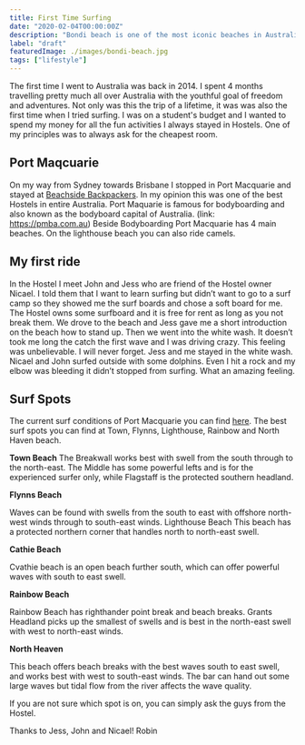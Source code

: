 ```yaml
---
title: First Time Surfing
date: "2020-02-04T00:00:00Z"
description: "Bondi beach is one of the most iconic beaches in Australia known for its unique flair. Surfing these waves was an amazing experience for surfer of all levels."
label: "draft"
featuredImage: ./images/bondi-beach.jpg
tags: ["lifestyle"]
---
```



The first time I went to Australia was back in 2014. I spent 4 months travelling pretty much all over Australia with the youthful goal of freedom and adventures. Not only was this the trip of a lifetime, it was was also the first time when I tried surfing. I was on a student's budget and I wanted to spend my money for all the fun activities I always stayed in Hostels. One of my principles was to always ask for the cheapest room.

## Port Maqcuarie

<ImageContainer
  img1="//images.ctfassets.net/ky9dsftbckb1/11qRkDFfp23BtUhilJlxOc/c1bf44143750ed9537617984dfdc7f18/2014-03-15_19-00-43_-_P3130039.JPG"
  alt1="port-macquarie-body-board"
  caption1="Port Macquarie Body Board"
/>

On my way from Sydney towards Brisbane I stopped in Port Macquarie and stayed at [Beachside Backpackers](https://prf.hn/l/6knPo3r "Beachside Backpackers"). In my opinion this was one of the best Hostels in entire Australia. Port Maquarie is famous for bodyboarding and also known as the bodyboard capital of Australia. (link: https://pmba.com.au) Beside Bodyboarding Port Macquarie has 4 main beaches. On the lighthouse beach you can also ride camels.

## My first ride

<ImageContainer
  img1="//images.ctfassets.net/ky9dsftbckb1/5OJgTeSyUQhnPJaQn5TWKT/92dc41f48f537f210ee5a870be0bc940/2014-03-15_22-20-36_-_P3130053.JPG"
  alt1="port-macquarie"
  caption1="Port Macquarie"
/>

In the Hostel I meet John and Jess who are friend of the Hostel owner Nicael. I told them that I want to learn surfing but didn’t want to go to a surf camp so they showed me the surf boards and chose a soft board for me. The Hostel owns some surfboard and it is free for rent as long as you not break them. We drove to the beach and Jess gave me a short introduction on the beach how to stand up. Then we went into the white wash. It doesn’t took me long the catch the first wave and I was driving crazy. This feeling was unbelievable. I will never forget. Jess and me stayed in the white wash. Nicael and John surfed outside with some dolphins. Even I hit a rock and my elbow was bleeding it didn’t stopped from surfing. What an amazing feeling.

## Surf Spots

<ImageContainer
  img1="//images.ctfassets.net/ky9dsftbckb1/4E6DrJLX4MTOhSYAhKIpbF/b635ac7d00736538a718fda13ce1817d/2014-03-15_18-36-22_-_P3130029.JPG"
  alt1="port-macquarie"
  caption1="Port Macquarie"
/>

The current surf conditions of Port Macquarie you can find [here](https://magicseaweed.com/Port-Macquarie-Surf-Guide/700/ "Surf Conditions Port Macquarie"). The best surf spots you can find at Town, Flynns, Lighthouse, Rainbow and North Haven beach.

**Town Beach**
The Breakwall works best with swell from the south through to the north-east. The Middle has some powerful lefts and is for the experienced surfer only, while Flagstaff is the protected southern headland.

**Flynns Beach**

Waves can be found with swells from the south to east with offshore north-west winds through to south-east winds.
Lighthouse Beach
This beach has a protected northern corner that handles north to north-east swell.

**Cathie Beach**

Cvathie beach is an open beach further south, which can offer powerful waves with south to east swell.

**Rainbow Beach**

Rainbow Beach has righthander point break and beach breaks. Grants Headland picks up the smallest of swells and is best in the north-east swell with west to north-east winds.

**North Heaven**

This beach offers beach breaks with the best waves south to east swell, and works best with west to south-east winds. The bar can hand out some large waves but tidal flow from the river affects the wave quality.

If you are not sure which spot is on, you can simply ask the guys from the Hostel.

Thanks to Jess, John and Nicael!
Robin
